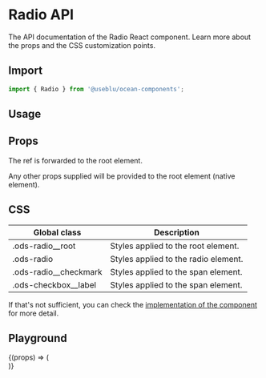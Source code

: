 
<Meta title="Components/Radio" component={Radio} />

# Radio API

The API documentation of the Radio React component. Learn more about the props and the CSS customization points.

## Import

```javascript
import { Radio } from '@useblu/ocean-components';
```

## Usage

<Canvas withSource="open" withToolbar>
  <Story name="Usage">
    <Radio id="radio-usage" label="Label" checked readOnly />
  </Story>
</Canvas>

## Props

<ArgsTable of="." />

The ref is forwarded to the root element.

Any other props supplied will be provided to the root element (native element).

## CSS

| Global class            | Description                          |
| ----------------------- | ------------------------------------ |
| .ods-radio\_\_root      | Styles applied to the root element.  |
| .ods-radio              | Styles applied to the radio element. |
| .ods-radio\_\_checkmark | Styles applied to the span element.  |
| .ods-checkbox\_\_label  | Styles applied to the span element.  |

If that's not sufficient, you can check the [implementation of the component](https://github.com/Pagnet/ocean-ds-web/blob/master/src/Radio/Radio.tsx) for more detail.

## Playground

<Canvas>
  <Story
    name="Playground"
    args={{
      disabled: false,
    }}
    argTypes={{
      label: {
        control: null,
      },
    }}
  >
    {(props) => (
      <form style={{ display: 'inline-grid', gap: 5 }}>
        <Radio label="Yes" name="agreement" value="Y" {...props} />
        <Radio label="No" name="agreement" value="N" {...props} />
      </form>
    )}
  </Story>
</Canvas>

<ArgsTable story="Playground" of="." />
